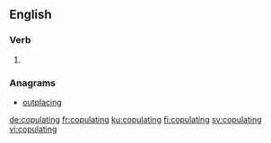 ==English==

===Verb===
{{head|en|present participle}}

# {{present participle of|copulate|lang=en}}

===Anagrams===
* [[outplacing#English|outplacing]]

[[de:copulating]]
[[fr:copulating]]
[[ku:copulating]]
[[fi:copulating]]
[[sv:copulating]]
[[vi:copulating]]